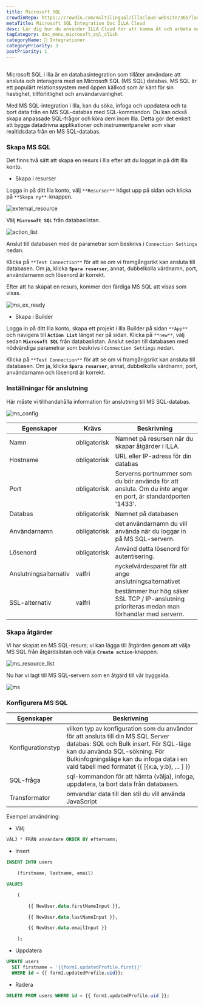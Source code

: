 ```yaml
---
title: Microsoft SQL
crowdinRepo: https://crowdin.com/multilingual/illacloud-website/365?languages=sv&filter=basic&value=0
metaTitle: Microsoft SQL Integration Doc ILLA Cloud
desc: Lär dig hur du använder ILLA Cloud för att komma åt och arbeta med Microsoft SQL-data. Bygg appar, visualisera data och automatisera arbetsflöden med ILLA Cloud.
tagCategory: doc_menu_microsoft_sql_click
categoryName: 🔨 Integrationer
categoryPriority: 3
postPriority: 1
---
```


## <h2 hidden>Vad är Microsoft SQL?</h2>

Microsoft SQL i Illa är en databasintegration som tillåter användare att ansluta och interagera med en Microsoft SQL (MS SQL) databas. MS SQL är ett populärt relationssystem med öppen källkod som är känt för sin hastighet, tillförlitlighet och användarvänlighet.

Med MS SQL-integration i Illa, kan du söka, infoga och uppdatera och ta bort data från en MS SQL-databas med SQL-kommandon. Du kan också skapa anpassade SQL-frågor och köra dem inom Illa. Detta gör det enkelt att bygga datadrivna applikationer och instrumentpaneler som visar realtidsdata från en MS SQL-databas.

### Skapa MS SQL

Det finns två sätt att skapa en resurs i Illa efter att du loggat in på ditt Illa konto.

-   Skapa i resurser

Logga in på ditt Illa konto, välj `**Resurser**` högst upp på sidan och klicka på `**Skapa ny**`-knappen.

![external_resource](https://cdn.illacloud.com/official-website/img/docs/external_resource.png)

Välj **`Microsoft SQL`** från databaslistan.

![action_list](https://cdn.illacloud.com/official-website/img/docs/action_list.png)

Anslut till databasen med de parametrar som beskrivs i `Connection Settings` nedan.

Klicka på `**Test Connection**` för att se om vi framgångsrikt kan ansluta till databasen. Om ja, klicka **`Spara resurser`**, annat, dubbelkolla värdnamn, port, användarnamn och lösenord är korrekt.

Efter att ha skapat en resurs, kommer den färdiga MS SQL att visas som visas.

![ms_ex_ready](https://cdn.illacloud.com/official-website/img/docs/ms_ex_ready.png)

-   Skapa i Builder

Logga in på ditt Illa konto, skapa ett projekt i Illa Builder på sidan `**App**` och navigera till **`Action List`** längst ner på sidan. Klicka på `**new**`, välj sedan **`Microsoft SQL`** från databaslistan. Anslut sedan till databasen med nödvändiga parametrar som beskrivs i `Connection Settings` nedan.

Klicka på `**Test Connection**` för att se om vi framgångsrikt kan ansluta till databasen. Om ja, klicka **`Spara resurser`**, annat, dubbelkolla värdnamn, port, användarnamn och lösenord är korrekt.

### Inställningar för anslutning

Här måste vi tillhandahålla information för anslutning till MS SQL-databas.

![ms_config](https://cdn.illacloud.com/official-website/img/docs/ms_config.png)

| Egenskaper            | Krävs        | Beskrivning                                                                                                               |
| --------------------- | ------------ | ------------------------------------------------------------------------------------------------------------------------- |
| Namn                  | obligatorisk | Namnet på resursen när du skapar åtgärder i ILLA.                                                                         |
| Hostname              | obligatorisk | URL eller IP-adress för din databas                                                                                       |
| Port                  | obligatorisk | Serverns portnummer som du bör använda för att ansluta. Om du inte anger en port, är standardporten '1433'.               |
| Databas               | obligatorisk | Namnet på databasen                                                                                                       |
| Användarnamn          | obligatorisk | det användarnamn du vill använda när du loggar in på MS SQL-servern.                                                      |
| Lösenord              | obligatorisk | Använd detta lösenord för autentisering.                                                                                  |
| Anslutningsalternativ | valfri       | nyckelvärdesparet för att ange anslutningsalternativet                                                                    |
| SSL-alternativ        | valfri       | bestämmer hur hög säker SSL TCP / IP-anslutning prioriteras medan man förhandlar med servern.                             |

### Skapa åtgärder

Vi har skapat en MS SQL-resurs; vi kan lägga till åtgärden genom att välja MS SQL från åtgärdslistan och välja **`Create action`**-knappen.

![ms_resource_list](https://cdn.illacloud.com/official-website/img/docs/ms_resource_list.png)

Nu har vi lagt till MS SQL-servern som en åtgärd till vår byggsida.

![ms](https://cdn.illacloud.com/official-website/img/docs/ms.png)

### Konfigurera MS SQL

| Egenskaper        | Beskrivning                                                                                                                                                                                                                                                  |
| ----------------- | ------------------------------------------------------------------------------------------------------------------------------------------------------------------------------------------------------------------------------------------------------------ |
| Konfigurationstyp | vilken typ av konfiguration som du använder för att ansluta till din MS SQL Server databas: SQL och Bulk insert. För SQL-läge kan du använda SQL-sökning. För Bulkinfogningsläge kan du infoga data i en vald tabell med formatet {{ [{x:a, y:b}, … ] }}     |
| SQL-fråga         | sql-kommandon för att hämta (välja), infoga, uppdatera, ta bort data från databasen.                                                                                                                                                                         |
| Transformator     | omvandlar data till den stil du vill använda JavaScript                                                                                                                                                                                                      |

Exempel användning:

-   Välj

```sql
VÄLJ * FRÅN användare ORDER BY efternamn;
```

-   Insert

```sql
INSERT INTO users

	(firstname, lastname, email)

VALUES

	(

		{{ NewUser.data.firstNameInput }},

		{{ NewUser.data.lastNameInput }},

		{{ NewUser.data.emailInput }}

	);
```

-   Uppdatera

```sql
UPDATE users
  SET firstname = '{{form1.updatedProfile.first}}'
  WHERE id = {{ form1.updatedProfile.uid}};
```

-   Radera

```sql
DELETE FROM users WHERE id = {{ form1.updatedProfile.uid }};
```
